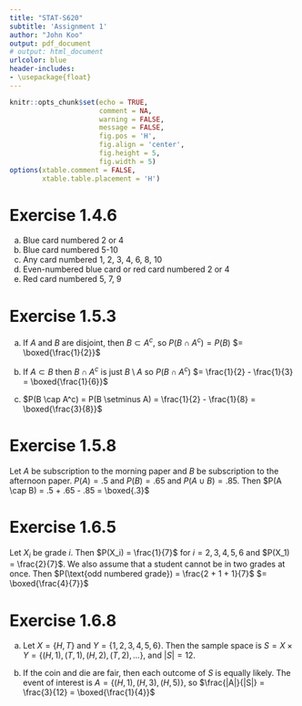 ```yaml
---
title: "STAT-S620"
subtitle: 'Assignment 1'
author: "John Koo"
output: pdf_document
# output: html_document
urlcolor: blue
header-includes:
- \usepackage{float}
---
```


```r
knitr::opts_chunk$set(echo = TRUE, 
                      comment = NA, 
                      warning = FALSE, 
                      message = FALSE, 
                      fig.pos = 'H', 
                      fig.align = 'center', 
                      fig.height = 5, 
                      fig.width = 5)
options(xtable.comment = FALSE, 
        xtable.table.placement = 'H')
```

# Exercise 1.4.6

a. Blue card numbered 2 or 4
b. Blue card numbered 5-10
c. Any card numbered 1, 2, 3, 4, 6, 8, 10
d. Even-numbered blue card or red card numbered 2 or 4
e. Red card numbered 5, 7, 9

# Exercise 1.5.3

a. If $A$ and $B$ are disjoint, then $B \subset A^c$, so $P(B \cap A^c) = P(B)$
$= \boxed{\frac{1}{2}}$

b. If $A \subset B$ then $B \cap A^c$ is just $B \setminus A$ so $P(B \cap A^c)$
$= \frac{1}{2} - \frac{1}{3} = \boxed{\frac{1}{6}}$

c. $P(B \cap A^c) = P(B \setminus A) = \frac{1}{2} - \frac{1}{8} =
\boxed{\frac{3}{8}}$ 

# Exercise 1.5.8

Let $A$ be subscription to the morning paper and $B$ be subscription to the 
afternoon paper. $P(A) = .5$ and $P(B) = .65$ and $P(A \cup B) = .85$. Then 
$P(A \cap B) = .5 + .65 - .85 = \boxed{.3}$

# Exercise 1.6.5

Let $X_i$ be grade $i$. Then $P(X_i) = \frac{1}{7}$ for $i = 2, 3, 4, 5, 6$ and 
$P(X_1) = \frac{2}{7}$. We also assume that a student cannot be in two grades 
at once. Then $P(\text{odd numbered grade}) = \frac{2 + 1 + 1}{7}$
$= \boxed{\frac{4}{7}}$

# Exercise 1.6.8

a. Let $X = \{H, T\}$ and $Y = \{1, 2, 3, 4, 5, 6\}$. Then the sample space is 
$S = X \times Y = \{(H, 1), (T, 1), (H, 2), (T, 2), ...\}$, and $|S| = 12$.

b. If the coin and die are fair, then each outcome of $S$ is equally likely. 
The event of interest is $A = \{(H, 1), (H, 3), (H, 5)\}$, so 
$\frac{|A|}{|S|} = \frac{3}{12} = \boxed{\frac{1}{4}}$
